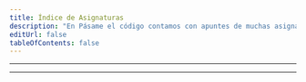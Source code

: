```yaml
---
title: Índice de Asignaturas
description: "En Pásame el código contamos con apuntes de muchas asignaturas: Programación I, Programación II, Algoritmos, Diseño de Software y Paradigmas de la Programación."
editUrl: false
tableOfContents: false
---
```




<LinkCard
  title="Programación I"
  href="/prouno"
  description="C Explicado de 0. Apuntes, boletines resueltos y ejemplos para dominar el lenguaje de Programación C. (y punteros)"
/>
<LinkCard
  title="Programación II"
  href="/prodos"
  description="Tipos abstractos de datos y gestión de la memoria. Todas las implementaciones explicadas, con ejemplos y código. Listas, colas, pilas y árboles."
/>
<LinkCard
  title="Algoritmos"
  href="/algo"
  description="Implementaciones y pseudocódigos de todos los algoritmos y de las estructuras de datos. Links a prácticas resueltas."
/>
<LinkCard
  title="Diseño de Software"
  href="/deese"
  description="Domina Java por fin. Todos los patrones y principios de diseño explicados (con memes). Ejemplos con código listo para usar y comprobar."
/>
<LinkCard
  title="Paradigmas de la Programación"
  href="/pepe"
  description='"OCaml explicado para tontos" Un lenguaje fuertemente tipado no tiene porque ser complicado. Domina el paradigma funcional y la recursividad.'
/>

---

<LinkCard
  title="We ♥️ Open Source"
  href="/opensource"
  description="Links a proyectos open source interesantes y guías de las herramientas open source fundamentales como el VCS Git."
/>

---

<GitStar/>